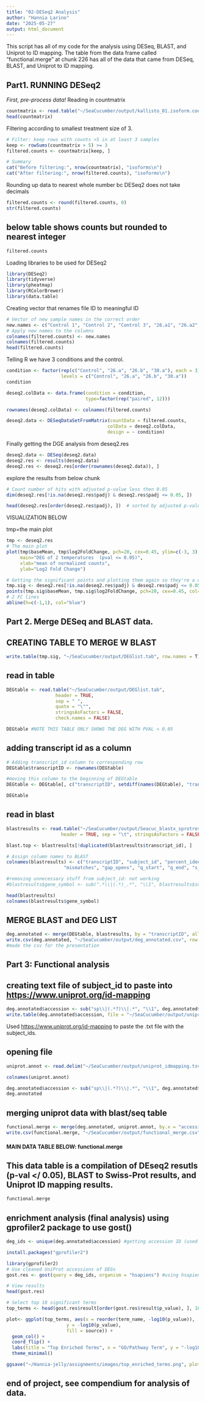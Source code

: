 ```yaml
---
title: "02-DESeq2 Analysis"
author: "Hannia Larino"
date: "2025-05-27"
output: html_document
---
```

This script has all of my code for the analysis using DESeq, BLAST, and Uniprot to ID mapping. The table from the data frame called "functional.merge" at chunk 226 has all of the data that came from DESeq, BLAST, and Uniprot to ID mapping. 

## Part1. **RUNNING DESeq2**

*First, pre-process data!* Reading in countmatrix

```r
countmatrix <- read.table("~/SeaCucumber/output/kallisto_01.isoform.counts.matrix", header = TRUE, row.names = 1)
head(countmatrix)
```

Filtering according to smallest treatment size of 3.

```r
# Filter: keep rows with counts >5 in at least 3 samples
keep <- rowSums(countmatrix > 5) >= 3
filtered.counts <- countmatrix[keep, ]

# Summary
cat("Before filtering:", nrow(countmatrix), "isoforms\n")
cat("After filtering:", nrow(filtered.counts), "isoforms\n")
```

Rounding up data to nearest whole number bc DESeq2 does not take decimals

```r
filtered.counts <- round(filtered.counts, 0)
str(filtered.counts)
```

## below table shows counts but rounded to nearest integer

```r
filtered.counts
```

Loading libraries to be used for DESeq2

```r
library(DESeq2)
library(tidyverse)
library(pheatmap)
library(RColorBrewer)
library(data.table)
```

Creating vector that renames file ID to meaningful ID

```r
# Vector of new sample names in the correct order
new.names <- c("Control 1", "Control 2", "Control 3", "26.a1", "26.a2", "26.a3", "26.b1", "26.b2", "26.b3", "30.a1","30.a2","30.a3")
# Apply new names to the columns
colnames(filtered.counts) <- new.names
colnames(filtered.counts)
head(filtered.counts)
```

Telling R we have 3 conditions and the control.

```r
condition <- factor(rep(c("Control", "26.a", "26.b", "30.a"), each = 3),
                    levels = c("Control", "26.a", "26.b", "30.a"))
condition
```


```r
deseq2.colData <- data.frame(condition = condition, 
                             type=factor(rep("paired", 12)))

rownames(deseq2.colData) <- colnames(filtered.counts)

deseq2.data <- DESeqDataSetFromMatrix(countData = filtered.counts,
                                     colData = deseq2.colData, 
                                     design = ~ condition)
```

Finally getting the DGE analysis from deseq2.res

```r
deseq2.data <- DESeq(deseq2.data)
deseq2.res <- results(deseq2.data)
deseq2.res <- deseq2.res[order(rownames(deseq2.data)), ]
```

explore the results from below chunk

```r
# Count number of hits with adjusted p-value less then 0.05
dim(deseq2.res[!is.na(deseq2.res$padj) & deseq2.res$padj <= 0.05, ])

head(deseq2.res[order(deseq2.res$padj), ])  # sorted by adjusted p-value
```



VISUALIZATION BELOW

tmp=the main plot

```r
tmp <- deseq2.res
# The main plot
plot(tmp$baseMean, tmp$log2FoldChange, pch=20, cex=0.45, ylim=c(-3, 3), log="x", col="darkgray",
     main="DEG of 2 temperatures  (pval <= 0.05)",
     xlab="mean of normalized counts",
     ylab="Log2 Fold Change")

# Getting the significant points and plotting them again so they're a different color
tmp.sig <- deseq2.res[!is.na(deseq2.res$padj) & deseq2.res$padj <= 0.05, ]
points(tmp.sig$baseMean, tmp.sig$log2FoldChange, pch=20, cex=0.45, col="red")
# 2 FC lines
abline(h=c(-1,1), col="blue")
```

## Part 2. Merge DESeq and BLAST data. 

## CREATING TABLE TO MERGE W BLAST

```r
write.table(tmp.sig, "~/SeaCucumber/output/DEGlist.tab", row.names = T)
```

## read in table

```r
DEGtable <- read.table("~/SeaCucumber/output/DEGlist.tab",
                  header = TRUE,
                  sep = " ",
                  quote = "\"",
                  stringsAsFactors = FALSE,
                  check.names = FALSE)

```

```r
DEGtable #NOTE THIS TABLE ONLY SHOWS THE DEG WITH PVAL < 0.05
```

## adding transcript id as a column

```r
# Adding transcript_id column to corresponding row 
DEGtable$transcriptID <- rownames(DEGtable)

#moving this column to the beginning of DEGtable
DEGtable <- DEGtable[, c("transcriptID", setdiff(names(DEGtable), "transcriptID"))]


```

```r
DEGtable
```

## read in blast

```r
blastresults <- read.table("~/SeaCucumber/output/Seacuc_blastx_sprotresults.tab", 
                    header = TRUE, sep = "\t", stringsAsFactors = FALSE)

blast.top <- blastresults[!duplicated(blastresults$transcript_id), ]

# Assign column names to BLAST 
colnames(blastresults) <- c("transcriptID", "subject_id", "percent_identity", "alignment_length",
                     "mismatches", "gap_opens", "q_start", "q_end", "s_start", "s_end", "evalue", "bit_score")

#removing unnecessary stuff from subject_id: not working
#blastresults$gene_symbol <- sub(".*\\|(.*)_.*", "\\1", blastresults$subject_id)

```

```r
head(blastresults)
colnames(blastresults$gene_symbol)
```

## MERGE BLAST and DEG LIST

```r
deg.annotated <- merge(DEGtable, blastresults, by = "transcriptID", all.x = TRUE)
write.csv(deg.annotated, "~/SeaCucumber/output/deg_annotated.csv", row.names = FALSE)
#made the csv for the presentation
```

## Part 3: Functional analysis

## creating text file of subject_id to paste into <https://www.uniprot.org/id-mapping>

```r
deg.annotated$accession <- sub("sp\\|(.*?)\\|.*", "\\1", deg.annotated$subject_id)
write.table(deg.annotated$accession, file = "~/SeaCucumber/output/uniprot_ids.txt", quote = FALSE, row.names = FALSE, col.names = FALSE)
```

Used <https://www.uniprot.org/id-mapping> to paste the .txt file with the subject_ids.

## opening file

```r
uniprot.annot <- read.delim("~/SeaCucumber/output/uniprot_idmapping.tsv.gz", header = TRUE, sep = "\t", stringsAsFactors = FALSE)
```

```r
colnames(uniprot.annot)
```

```r
deg.annotated$accession <- sub("sp\\|(.*?)\\|.*", "\\1", deg.annotated$subject_id)
deg.annotated
```

## merging uniprot data with blast/seq table

```r
functional.merge <- merge(deg.annotated, uniprot.annot, by.x = "accession", by.y = "From", all.x = TRUE)
write.csv(functional.merge, "~/SeaCucumber/output/functional_merge.csv", row.names = FALSE) #for slides
```
#### MAIN DATA TABLE BELOW: functional.merge
## This data table is a compilation of DEseq2 resutls (p-val \</ 0.05), BLAST to Swiss-Prot results, and Uniprot ID mapping results.

```r
functional.merge
```

## enrichment analysis (final analysis) using gprofiler2 package to use gost()

```r
deg_ids <- unique(deg.annotated$accession) #getting accession ID (used for uniprot id mapping)
```

```r
install.packages("gprofiler2")
```

```r
library(gprofiler2)
# Use cleaned UniProt accessions of DEGs
gost.res <- gost(query = deg_ids, organism = "hsapiens") #using hsapiens as organism lol

```

```r
# View results
head(gost.res)

```

```r
# Select top 10 significant terms
top_terms <- head(gost.res$result[order(gost.res$result$p_value), ], 10)

plot<- ggplot(top_terms, aes(x = reorder(term_name, -log10(p_value)), 
                      y = -log10(p_value), 
                      fill = source)) +
  geom_col() +
  coord_flip() +
  labs(title = "Top Enriched Terms", x = "GO/Pathway Term", y = "-log10(p-value)") +
  theme_minimal()

ggsave("~/Hannia-jelly/assignments/images/top_enriched_terms.png", plot = plot, width = 8, height = 5, dpi = 300)
```
## end of project, see compendium for analysis of data. 

